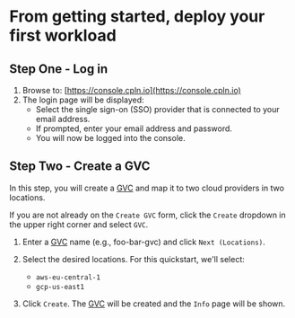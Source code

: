 # From getting started, deploy your first workload

## Step One - Log in

1. Browse to: [https://console.cpln.io](https://console.cpln.io)
2. The login page will be displayed:
   - Select the single sign-on (SSO) provider that is connected to your email address.
   - If prompted, enter your email address and password.
   - You will now be logged into the console.

## Step Two - Create a GVC

In this step, you will create a [GVC](/reference/gvc) and map it to two cloud providers
in two locations.

If you are not already on the `Create GVC` form, click the `Create` dropdown in the upper right corner and select `GVC`.

1. Enter a [GVC](/reference/gvc) name (e.g., foo-bar-gvc) and click `Next (Locations)`.

2. Select the desired locations. For this quickstart, we'll select:

   - `aws-eu-central-1`
   - `gcp-us-east1`

3. Click `Create`. The [GVC](/reference/gvc) will be created and the `Info` page will be shown.